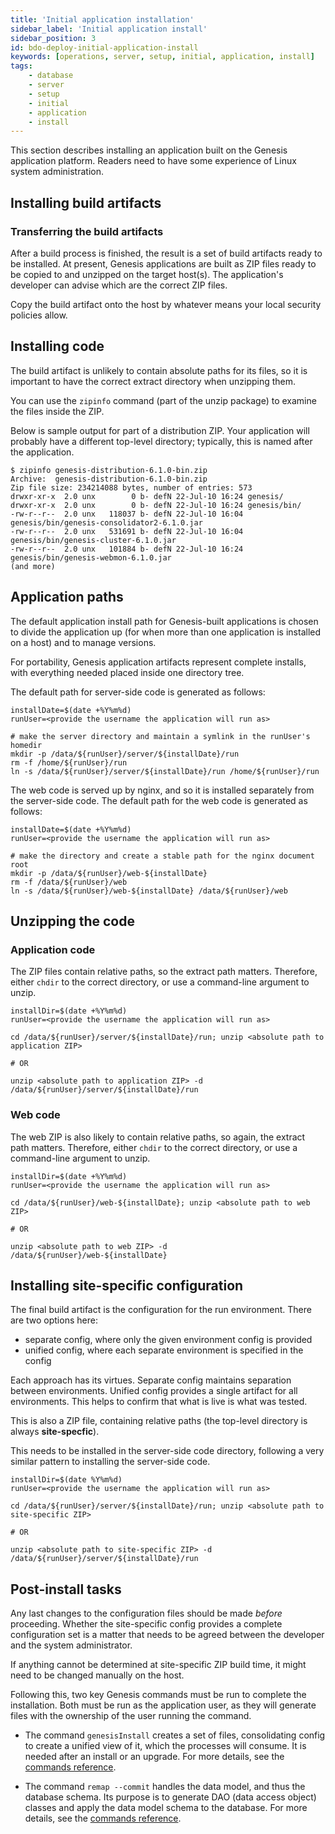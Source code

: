 ```yaml
---
title: 'Initial application installation'
sidebar_label: 'Initial application install'
sidebar_position: 3
id: bdo-deploy-initial-application-install
keywords: [operations, server, setup, initial, application, install]
tags:
    - database
    - server
    - setup
    - initial
    - application
    - install
---
```

This section describes installing an application built on the Genesis application platform. Readers need to have some experience of Linux system administration.

## Installing build artifacts

### Transferring the build artifacts

After a build process is finished, the result is a set of build artifacts ready to be installed. At present, Genesis applications are built as ZIP files ready to be copied to and unzipped on the target host(s). The application's developer can advise which are the correct ZIP files.

Copy the build artifact onto the host by whatever means your local security policies allow.  

## Installing code

The build artifact is unlikely to contain absolute paths for its files, so it is important to have the correct extract directory when unzipping them.

You can use the `zipinfo` command (part of the unzip package) to examine the files inside the ZIP. 

Below is sample output for part of a distribution ZIP. Your application will probably have a different top-level directory; typically, this is named after the application.

```shell
$ zipinfo genesis-distribution-6.1.0-bin.zip 
Archive:  genesis-distribution-6.1.0-bin.zip
Zip file size: 234214088 bytes, number of entries: 573
drwxr-xr-x  2.0 unx        0 b- defN 22-Jul-10 16:24 genesis/
drwxr-xr-x  2.0 unx        0 b- defN 22-Jul-10 16:24 genesis/bin/
-rw-r--r--  2.0 unx   118037 b- defN 22-Jul-10 16:04 genesis/bin/genesis-consolidator2-6.1.0.jar
-rw-r--r--  2.0 unx   531691 b- defN 22-Jul-10 16:04 genesis/bin/genesis-cluster-6.1.0.jar
-rw-r--r--  2.0 unx   101884 b- defN 22-Jul-10 16:24 genesis/bin/genesis-webmon-6.1.0.jar
(and more)
```

## Application paths

The default application install path for Genesis-built applications is chosen to divide the application up (for when more than one application is installed on a host) and to manage versions.  

For portability, Genesis application artifacts represent complete installs, with everything needed placed inside one directory tree.

The default path for server-side code is generated as follows:

```shell
installDate=$(date +%Y%m%d)
runUser=<provide the username the application will run as>

# make the server directory and maintain a symlink in the runUser's homedir
mkdir -p /data/${runUser}/server/${installDate}/run
rm -f /home/${runUser}/run
ln -s /data/${runUser}/server/${installDate}/run /home/${runUser}/run
```

The web code is served up by nginx, and so it is installed separately from the server-side code.  The default path for
the web code is generated as follows:

```shell
installDate=$(date +%Y%m%d)
runUser=<provide the username the application will run as>

# make the directory and create a stable path for the nginx document root
mkdir -p /data/${runUser}/web-${installDate}
rm -f /data/${runUser}/web
ln -s /data/${runUser}/web-${installDate} /data/${runUser}/web
```

## Unzipping the code

### Application code

The ZIP files contain relative paths, so the extract path matters. Therefore, either `chdir` to the correct directory, or use a command-line argument to unzip.

```shell
installDir=$(date +%Y%m%d)
runUser=<provide the username the application will run as>

cd /data/${runUser}/server/${installDate}/run; unzip <absolute path to application ZIP>

# OR

unzip <absolute path to application ZIP> -d /data/${runUser}/server/${installDate}/run
```

### Web code

The web ZIP is also likely to contain relative paths, so again, the extract path matters.  Therefore, either `chdir` to
the correct directory, or use a command-line argument to unzip.

```shell
installDir=$(date +%Y%m%d)
runUser=<provide the username the application will run as>

cd /data/${runUser}/web-${installDate}; unzip <absolute path to web ZIP>

# OR

unzip <absolute path to web ZIP> -d /data/${runUser}/web-${installDate}
```


## Installing site-specific configuration

The final build artifact is the configuration for the run environment. There are two options here:

- separate config, where only the given environment config is provided
- unified config, where each separate environment is specified in the config

Each approach has its virtues. Separate config maintains separation between environments. Unified config provides a single artifact for all environments. This helps to confirm that what is live is what was tested.

This is also a ZIP file, containing relative paths (the top-level directory is always **site-specfic**).

This needs to be installed in the server-side code directory, following a very similar pattern to installing the server-side code.

```shell
installDir=$(date %Y%m%d)
runUser=<provide the username the application will run as>

cd /data/${runUser}/server/${installDate}/run; unzip <absolute path to site-specific ZIP>

# OR

unzip <absolute path to site-specific ZIP> -d /data/${runUser}/server/${installDate}/run
```

## Post-install tasks

Any last changes to the configuration files should be made *before* proceeding. Whether the site-specific config provides a complete configuration set is a matter that needs to be agreed between the developer and the system administrator.

If anything cannot be determined at site-specific ZIP build time, it might need to be changed manually on the host.

Following this, two key Genesis commands must be run to complete the installation. Both must be run as the application user, as they will generate files with the ownership of the user running the command.

- The command `genesisInstall` creates a set of files, consolidating config to create a unified view of it, which the processes will consume. It is needed after an install or an upgrade. For more details, see the [commands reference](/build-deploy-operate/operate/commands/#genesisinstall).

- The command `remap --commit` handles the data model, and thus the database schema. Its purpose is to generate DAO (data access object) classes and apply the data model schema to the database. For more details, see the [commands reference](/build-deploy-operate/operate/commands/remap/).






